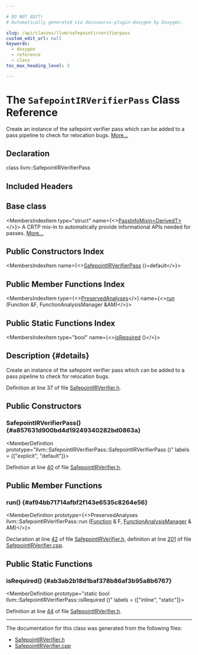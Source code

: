```yaml
---

# DO NOT EDIT!
# Automatically generated via docusaurus-plugin-doxygen by Doxygen.

slug: /api/classes/llvm/safepointirverifierpass
custom_edit_url: null
keywords:
  - doxygen
  - reference
  - class
toc_max_heading_level: 3

---
```





# The `SafepointIRVerifierPass` Class Reference

<DoxygenPage pluginConfig={pluginConfig}>

Create an instance of the safepoint verifier pass which can be added to a pass pipeline to check for relocation bugs. <a href="#details">More...</a>

## Declaration

<CodeBlock>class llvm::SafepointIRVerifierPass</CodeBlock>

## Included Headers

<IncludesList>
<IncludesListItem
  filePath="llvm/IR/SafepointIRVerifier.h"
  permalink="/docs/api/files/include/include/llvm/include/llvm/ir/safepointirverifier-h"
  isLocal="true" />
</IncludesList>

## Base class

<MembersIndex>

<MembersIndexItem
  type="struct"
  name={<><a href="/docs/api/structs/llvm/passinfomixin">PassInfoMixin&lt;DerivedT&gt;</a></>}>
A CRTP mix-in to automatically provide informational APIs needed for passes. <a href="/docs/api/structs/llvm/passinfomixin/#details">More...</a>
</MembersIndexItem>

</MembersIndex>

## Public Constructors Index

<MembersIndex>

<MembersIndexItem
  name={<><a href="#a857631d900bd4d19249340282bd0863a">SafepointIRVerifierPass</a> ()=default</>}>
</MembersIndexItem>

</MembersIndex>

## Public Member Functions Index

<MembersIndex>

<MembersIndexItem
  type={<><a href="/docs/api/classes/llvm/preservedanalyses">PreservedAnalyses</a></>}
  name={<><a href="#af94bb71714afbf2f143e6535c8264e56">run</a> (Function &amp;F, FunctionAnalysisManager &amp;AM)</>}>
</MembersIndexItem>

</MembersIndex>

## Public Static Functions Index

<MembersIndex>

<MembersIndexItem
  type="bool"
  name={<><a href="#ab3ab2b18d1baf378b86af3b95a8b6767">isRequired</a> ()</>}>
</MembersIndexItem>

</MembersIndex>

## Description {#details}

Create an instance of the safepoint verifier pass which can be added to a pass pipeline to check for relocation bugs.

Definition at line 37 of file <a href="/docs/api/files/include/include/llvm/include/llvm/ir/safepointirverifier-h">SafepointIRVerifier.h</a>.

<SectionDefinition>

## Public Constructors

### SafepointIRVerifierPass() {#a857631d900bd4d19249340282bd0863a}

<MemberDefinition
  prototype="llvm::SafepointIRVerifierPass::SafepointIRVerifierPass ()"
  labels = {["explicit", "default"]}>

Definition at line <a href="/docs/api/files/include/include/llvm/include/llvm/ir/safepointirverifier-h/#l00040">40</a> of file <a href="/docs/api/files/include/include/llvm/include/llvm/ir/safepointirverifier-h">SafepointIRVerifier.h</a>.
</MemberDefinition>

</SectionDefinition>

<SectionDefinition>

## Public Member Functions

### run() {#af94bb71714afbf2f143e6535c8264e56}

<MemberDefinition
  prototype={<>PreservedAnalyses llvm::SafepointIRVerifierPass::run (<a href="/docs/api/classes/llvm/function">Function</a> &amp; F, <a href="/docs/api/namespaces/llvm/#adce09a5a0de0e3177eb00e932734af2f">FunctionAnalysisManager</a> &amp; AM)</>}>

Declaration at line <a href="/docs/api/files/include/include/llvm/include/llvm/ir/safepointirverifier-h/#l00042">42</a> of file <a href="/docs/api/files/include/include/llvm/include/llvm/ir/safepointirverifier-h">SafepointIRVerifier.h</a>, definition at line <a href="/docs/api/files/lib/lib/ir/safepointirverifier-cpp/#l00201">201</a> of file <a href="/docs/api/files/lib/lib/ir/safepointirverifier-cpp">SafepointIRVerifier.cpp</a>.
</MemberDefinition>

</SectionDefinition>

<SectionDefinition>

## Public Static Functions

### isRequired() {#ab3ab2b18d1baf378b86af3b95a8b6767}

<MemberDefinition
  prototype="static bool llvm::SafepointIRVerifierPass::isRequired ()"
  labels = {["inline", "static"]}>

Definition at line <a href="/docs/api/files/include/include/llvm/include/llvm/ir/safepointirverifier-h/#l00044">44</a> of file <a href="/docs/api/files/include/include/llvm/include/llvm/ir/safepointirverifier-h">SafepointIRVerifier.h</a>.
</MemberDefinition>

</SectionDefinition>

<hr/>

The documentation for this class was generated from the following files:

<ul>
<li><a href="/docs/api/files/include/include/llvm/include/llvm/ir/safepointirverifier-h">SafepointIRVerifier.h</a></li>
<li><a href="/docs/api/files/lib/lib/ir/safepointirverifier-cpp">SafepointIRVerifier.cpp</a></li>
</ul>

</DoxygenPage>
